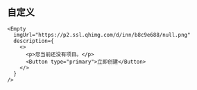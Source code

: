 ## 自定义

```tsx live=true
<Empty
  imgUrl="https://p2.ssl.qhimg.com/d/inn/b8c9e688/null.png"
  description={
    <>
      <p>您当前还没有项目。</p>
      <Button type="primary">立即创建</Button>
    </>
  }
/>
```
